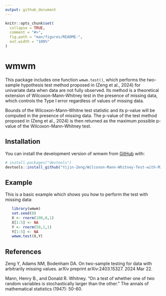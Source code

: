 ```yaml
---
output: github_document
---
```


<!-- README.md is generated from README.Rmd. Please edit that file -->

```r
knitr::opts_chunk$set(
  collapse = TRUE,
  comment = "#>",
  fig.path = "man/figures/README-",
  out.width = "100%"
)
```

# wmwm

<!-- badges: start -->
<!-- badges: end -->

This package includes one function `wmwm.test()`, which performs the two-sample hypothesis test method proposed in (Zeng et al., 2024) for univariate data when data are not fully observed. Its method is a theoretical extension of Wilcoxon-Mann-Whitney test in the presence of missing data, which controls the Type I error regardless of values of missing data.

Bounds of the Wilcoxon-Mann-Whitne test statistic and its p-value will be computed in the presence of missing data. The p-value of the test method proposed in (Zeng et al., 2024) is then returned as the maximum possible p-value of the Wilcoxon-Mann-Whitney test.

## Installation

You can install the development version of wmwm from [GitHub](https://github.com/) with:

``` r
# install.packages("devtools")
devtools::install_github("Yijin-Zeng/Wilcoxon-Mann-Whitney-Test-with-Missing-data")
```

## Example

This is a basic example which shows you how to perform the test with missing data:

```r
   library(wmwm)
   set.seed(0)
   X <- rnorm(100,0,1)
   X[1:5] <- NA
   Y <- rnorm(50,1,1)
   Y[1:5] <- NA
   wmwm.test(X,Y)
```

## References 

Zeng Y, Adams NM, Bodenham DA. On two-sample testing for data with arbitrarily 
missing values. arXiv preprint arXiv:2403.15327. 2024 Mar 22.

Mann, Henry B., and Donald R. Whitney. "On a test of whether one of two random variables is stochastically larger than the other." The annals of mathematical statistics (1947): 50-60.

